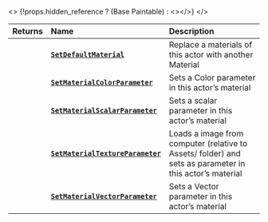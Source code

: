 
<>
	{!props.hidden_reference ? (<ReferenceLink href="scripting-reference/classes/base-classes/paintable">Base Paintable</ReferenceLink>) : <></>}
</>

| **Returns** | **Name** | **Description** |
| :--- | :--- | :--- |
|  | [**`SetDefaultMaterial`**](./scripting-reference/classes/base-classes/paintable.mdx#setmaterial) | Replace a materials of this actor with another Material |
|  | [**`SetMaterialColorParameter`**](./scripting-reference/classes/base-classes/paintable.mdx#setmaterialcolorparameter) | Sets a Color parameter in this actor’s material |
|  | [**`SetMaterialScalarParameter`**](./scripting-reference/classes/base-classes/paintable.mdx#setmaterialscalarparameter) | Sets a scalar parameter in this actor’s material |
|  | [**`SetMaterialTextureParameter`**](./scripting-reference/classes/base-classes/paintable.mdx#setmaterialtextureparameter) | Loads a image from computer (relative to Assets/ folder) and sets as parameter in this actor’s material |
|  | [**`SetMaterialVectorParameter`**](./scripting-reference/classes/base-classes/paintable.mdx#setmaterialvectorparameter) | Sets a Vector parameter in this actor’s material |
